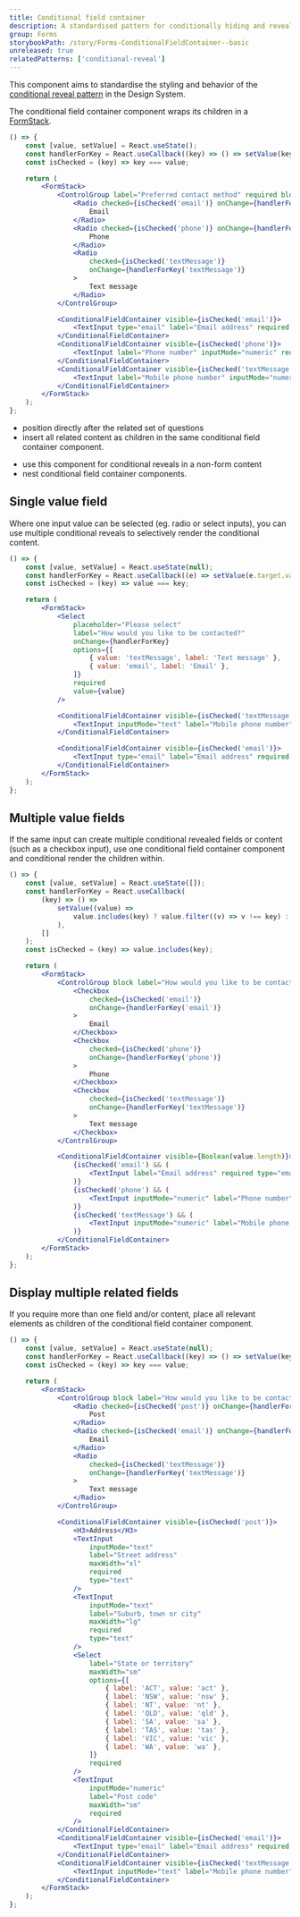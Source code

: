 ```yaml
---
title: Conditional field container
description: A standardised pattern for conditionally hiding and revealing the amount of content a user views in a form.
group: Forms
storybookPath: /story/Forms-ConditionalFieldContainer--basic
unreleased: true
relatedPatterns: ['conditional-reveal']
---
```


This component aims to standardise the styling and behavior of the [conditional reveal pattern](/patterns/conditional-reveal) in the Design System.

The conditional field container component wraps its children in a [FormStack](/components/form-stack).

```jsx live
() => {
	const [value, setValue] = React.useState();
	const handlerForKey = React.useCallback((key) => () => setValue(key), []);
	const isChecked = (key) => key === value;

	return (
		<FormStack>
			<ControlGroup label="Preferred contact method" required block>
				<Radio checked={isChecked('email')} onChange={handlerForKey('email')}>
					Email
				</Radio>
				<Radio checked={isChecked('phone')} onChange={handlerForKey('phone')}>
					Phone
				</Radio>
				<Radio
					checked={isChecked('textMessage')}
					onChange={handlerForKey('textMessage')}
				>
					Text message
				</Radio>
			</ControlGroup>

			<ConditionalFieldContainer visible={isChecked('email')}>
				<TextInput type="email" label="Email address" required />
			</ConditionalFieldContainer>
			<ConditionalFieldContainer visible={isChecked('phone')}>
				<TextInput label="Phone number" inputMode="numeric" required />
			</ConditionalFieldContainer>
			<ConditionalFieldContainer visible={isChecked('textMessage')}>
				<TextInput label="Mobile phone number" inputMode="numeric" required />
			</ConditionalFieldContainer>
		</FormStack>
	);
};
```

<DoHeading />

- position directly after the related set of questions
- insert all related content as children in the same conditional field container component.

<DontHeading />

- use this component for conditional reveals in a non-form content
- nest conditional field container components.

## Single value field

Where one input value can be selected (eg. radio or select inputs), you can use multiple conditional reveals to selectively render the conditional content.

```jsx live
() => {
	const [value, setValue] = React.useState(null);
	const handlerForKey = React.useCallback((e) => setValue(e.target.value), []);
	const isChecked = (key) => value === key;

	return (
		<FormStack>
			<Select
				placeholder="Please select"
				label="How would you like to be contacted?"
				onChange={handlerForKey}
				options={[
					{ value: 'textMessage', label: 'Text message' },
					{ value: 'email', label: 'Email' },
				]}
				required
				value={value}
			/>

			<ConditionalFieldContainer visible={isChecked('textMessage')}>
				<TextInput inputMode="text" label="Mobile phone number" required />
			</ConditionalFieldContainer>

			<ConditionalFieldContainer visible={isChecked('email')}>
				<TextInput type="email" label="Email address" required />
			</ConditionalFieldContainer>
		</FormStack>
	);
};
```

## Multiple value fields

If the same input can create multiple conditional revealed fields or content (such as a checkbox input), use one conditional field container component and conditional render the children within.

```jsx live
() => {
	const [value, setValue] = React.useState([]);
	const handlerForKey = React.useCallback(
		(key) => () =>
			setValue((value) =>
				value.includes(key) ? value.filter((v) => v !== key) : [...value, key]
			),
		[]
	);
	const isChecked = (key) => value.includes(key);

	return (
		<FormStack>
			<ControlGroup block label="How would you like to be contacted?" required>
				<Checkbox
					checked={isChecked('email')}
					onChange={handlerForKey('email')}
				>
					Email
				</Checkbox>
				<Checkbox
					checked={isChecked('phone')}
					onChange={handlerForKey('phone')}
				>
					Phone
				</Checkbox>
				<Checkbox
					checked={isChecked('textMessage')}
					onChange={handlerForKey('textMessage')}
				>
					Text message
				</Checkbox>
			</ControlGroup>

			<ConditionalFieldContainer visible={Boolean(value.length)}>
				{isChecked('email') && (
					<TextInput label="Email address" required type="email" />
				)}
				{isChecked('phone') && (
					<TextInput inputMode="numeric" label="Phone number" required />
				)}
				{isChecked('textMessage') && (
					<TextInput inputMode="numeric" label="Mobile phone number" required />
				)}
			</ConditionalFieldContainer>
		</FormStack>
	);
};
```

## Display multiple related fields

If you require more than one field and/or content, place all relevant elements as children of the conditional field container component.

```jsx live
() => {
	const [value, setValue] = React.useState(null);
	const handlerForKey = React.useCallback((key) => () => setValue(key), []);
	const isChecked = (key) => key === value;

	return (
		<FormStack>
			<ControlGroup block label="How would you like to be contacted?" required>
				<Radio checked={isChecked('post')} onChange={handlerForKey('post')}>
					Post
				</Radio>
				<Radio checked={isChecked('email')} onChange={handlerForKey('email')}>
					Email
				</Radio>
				<Radio
					checked={isChecked('textMessage')}
					onChange={handlerForKey('textMessage')}
				>
					Text message
				</Radio>
			</ControlGroup>

			<ConditionalFieldContainer visible={isChecked('post')}>
				<H3>Address</H3>
				<TextInput
					inputMode="text"
					label="Street address"
					maxWidth="xl"
					required
					type="text"
				/>
				<TextInput
					inputMode="text"
					label="Suburb, town or city"
					maxWidth="lg"
					required
					type="text"
				/>
				<Select
					label="State or territory"
					maxWidth="sm"
					options={[
						{ label: 'ACT', value: 'act' },
						{ label: 'NSW', value: 'nsw' },
						{ label: 'NT', value: 'nt' },
						{ label: 'QLD', value: 'qld' },
						{ label: 'SA', value: 'sa' },
						{ label: 'TAS', value: 'tas' },
						{ label: 'VIC', value: 'vic' },
						{ label: 'WA', value: 'wa' },
					]}
					required
				/>
				<TextInput
					inputMode="numeric"
					label="Post code"
					maxWidth="sm"
					required
				/>
			</ConditionalFieldContainer>
			<ConditionalFieldContainer visible={isChecked('email')}>
				<TextInput type="email" label="Email address" required />
			</ConditionalFieldContainer>
			<ConditionalFieldContainer visible={isChecked('textMessage')}>
				<TextInput inputMode="text" label="Mobile phone number" required />
			</ConditionalFieldContainer>
		</FormStack>
	);
};
```
